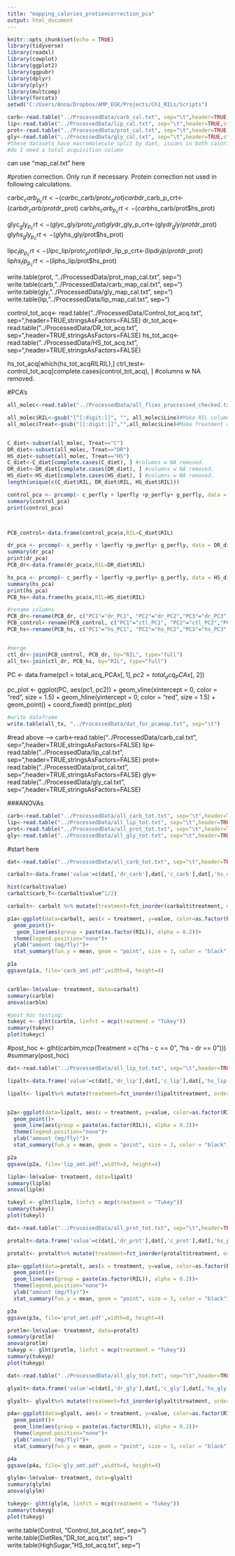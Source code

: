 ---
title: "mapping_calories_protiencorrection_pca"
output: html_document
---

```{r setup, include=FALSE}
knitr::opts_chunk$set(echo = TRUE)
library(tidyverse)
library(readxl)
library(cowplot)
library(ggplot2)
library(ggpubr)
library(dplyr)
library(plyr)
library(multcomp)
library(forcats)
setwd("C:/Users/Anna/Dropbox/AMP_EGK/Projects/Ch1_RILs/Scripts")
```


```{r cars}
carb<-read.table("../ProcessedData/carb_cal.txt", sep="\t",header=TRUE,stringsAsFactors=FALSE)
lip<-read.table("../ProcessedData/lip_cal.txt", sep="\t",header=TRUE,stringsAsFactors=FALSE)
prot<-read.table("../ProcessedData/prot_cal.txt", sep="\t",header=TRUE,stringsAsFactors=FALSE)
gly<-read.table("../ProcessedData/gly_cal.txt", sep="\t",header=TRUE,stringsAsFactors=FALSE)
#these datasets have macromolecule split by diet, issues in both calories and grams (mg?)
#do I need a total acquisition column
```

can use  "map_cal.txt" here 

#protien correction. 
Only run if necessary. Protein correction not used in following calculations.

carb$c_carb_p_crt<-(carb$c_carb/prot$c_prot)
carb$dr_carb_p_crt<-(carb$dr_carb/prot$dr_prot)
carb$hs_carb_p_crt<-(carb$hs_carb/prot$hs_prot)

gly$c_gly_p_crt<-(gly$c_gly/prot$c_prot)
gly$dr_gly_p_crt<-(gly$dr_gly/prot$dr_prot)
gly$hs_gly_p_crt<-(gly$hs_gly/prot$hs_prot)

lip$c_lip_p_crt<-(lip$c_lip/prot$c_prot)
lip$dr_lip_p_crt<-(lip$dr_lip/prot$dr_prot)
lip$hs_lip_p_crt<-(lip$hs_lip/prot$hs_prot)

write.table(prot, "../ProcessedData/prot_map_cal.txt", sep="\t")
write.table(carb, "../ProcessedData/carb_map_cal.txt", sep="\t")
write.table(gly, "../ProcessedData/gly_map_cal.txt", sep="\t")
write.table(lip, "../ProcessedData/lip_map_cal.txt", sep="\t")

#############
control_tot_acq<- read.table("../ProcessedData/Control_tot_acq.txt", sep="\t",header=TRUE,stringsAsFactors=FALSE)
dr_tot_acq<- read.table("../ProcessedData/DR_tot_acq.txt", sep="\t",header=TRUE,stringsAsFactors=FALSE)
hs_tot_acq<- read.table("../ProcessedData/HS_tot_acq.txt", sep="\t",header=TRUE,stringsAsFactors=FALSE)

hs_tot_acq[which(hs_tot_acq$RIL %in% carblist$RIL),]
ctrl_test<-control_tot_acq[complete.cases(control_tot_acq), ] #columns w NA removed. 


#PCA's
```{r}
all_molec<-read.table("../ProcessedData/all_flies_proccessed_checked.txt", sep="\t",header=TRUE,stringsAsFactors=FALSE)

all_molec$RIL<-gsub("[^[:digit:]]", "", all_molec$Line)#Make RIL column
all_molec$Treat<-gsub("[[:digit:]]","",all_molec$Line)#Make Treatment column


C_diet<-subset(all_molec, Treat=="C")
DR_diet<-subset(all_molec, Treat=="DR")
HS_diet<-subset(all_molec, Treat=="HS")
C_diet<-C_diet[complete.cases(C_diet), ] #columns w NA removed. 
DR_diet<-DR_diet[complete.cases(DR_diet), ] #columns w NA removed. 
HS_diet<-HS_diet[complete.cases(HS_diet), ] #columns w NA removed. 
length(unique(c(C_diet$RIL, DR_diet$RIL, HS_diet$RIL)))

control_pca <- prcomp(~ c_perfly + lperfly +p_perfly+ g_perfly, data = C_diet, center = TRUE, scale. = TRUE)
summary(control_pca)
print(control_pca)



PCB_control<-data.frame(control_pca$x,RIL=C_diet$RIL)

dr_pca <- prcomp(~ c_perfly + lperfly +p_perfly+ g_perfly, data = DR_diet, center = TRUE, scale. = TRUE)
summary(dr_pca)
print(dr_pca)
PCB_dr<-data.frame(dr_pca$x,RIL=DR_diet$RIL)

hs_pca <- prcomp(~ c_perfly + lperfly +p_perfly+ g_perfly, data = HS_diet, center = TRUE, scale. = TRUE)
summary(hs_pca)
print(hs_pca)
PCB_hs<-data.frame(hs_pca$x,RIL=HS_diet$RIL)

#rename columns
PCB_dr<-rename(PCB_dr, c("PC1"="dr_PC1", "PC2"="dr_PC2","PC3"="dr_PC3","PC4"="dr_PC4"))
PCB_control<-rename(PCB_control, c("PC1"="ctl_PC1", "PC2"="ctl_PC2","PC3"="ctl_PC3","PC4"="ctl_PC4"))
PCB_hs<-rename(PCB_hs, c("PC1"="hs_PC1", "PC2"="hs_PC2","PC3"="hs_PC3","PC4"="hs_PC4"))


#merge
ctl_dr<-join(PCB_control, PCB_dr, by="RIL", type="full")
all_tx<-join(ctl_dr, PCB_hs, by="RIL", type="full")
```

PC <- data.frame(pc1 = total_acq_PCA$x[, 1],
                 pc2 = total_acq_PCA$x[, 2])

pc_plot <- ggplot(PC, aes(pc1, pc2)) +
  geom_vline(xintercept = 0, color = "red", size = 1.5) +
  geom_hline(yintercept = 0, color = "red", size = 1.5) +
  geom_point() +
  coord_fixed()
print(pc_plot)

```{r}
#write dataframe
write.table(all_tx, "../ProcessedData/dat_for_pcamap.txt", sep="\t")

```

#read above --> 
carb<-read.table("../ProcessedData/carb_cal.txt", sep="\t",header=TRUE,stringsAsFactors=FALSE)
lip<-read.table("../ProcessedData/lip_cal.txt", sep="\t",header=TRUE,stringsAsFactors=FALSE)
prot<-read.table("../ProcessedData/prot_cal.txt", sep="\t",header=TRUE,stringsAsFactors=FALSE)
gly<-read.table("../ProcessedData/gly_cal.txt", sep="\t",header=TRUE,stringsAsFactors=FALSE)


###ANOVAs
```{r}
carb<-read.table("../ProcessedData/all_carb_tot.txt", sep="\t",header=TRUE,stringsAsFactors=FALSE)
lip<-read.table("../ProcessedData/all_lip_tot.txt", sep="\t",header=TRUE,stringsAsFactors=FALSE)
prot<-read.table("../ProcessedData/all_prot_tot.txt", sep="\t",header=TRUE,stringsAsFactors=FALSE)
gly<-read.table("../ProcessedData/all_gly_tot.txt", sep="\t",header=TRUE,stringsAsFactors=FALSE)
```

#start here
```{r}
dat<-read.table("../ProcessedData/all_carb_tot.txt", sep="\t",header=TRUE,stringsAsFactors=FALSE)

carbalt<-data.frame('value'=c(dat[,'dr_carb'],dat[,'c_carb'],dat[,'hs_carb']),'treatment'=rep(c('dr','c', 'hs'),each=nrow(dat)), 'RIL'=rep(c(dat[,'RIL'])))

hist(carbalt$value)
carbalt$carb_T<-(carbalt$value^1/2) 

carbalt<- carbalt %>% mutate(treatment=fct_inorder(carbalt$treatment, ordered=NA))

p1a<-ggplot(data=carbalt, aes(x = treatment, y=value, color=as.factor(RIL))) +
  geom_point()+
   geom_line(aes(group = paste(as.factor(RIL)), alpha = 0.2))+
  theme(legend.position="none")+
  ylab("amount (mg/fly)")+
  stat_summary(fun.y = mean, geom = "point", size = 3, color = "black")

p1a
ggsave(p1a, file='carb_amt.pdf',width=8, height=4)


carblm<-lm(value~ treatment, data=carbalt)
summary(carblm)
anova(carblm)

#post hoc testing:
tukeyc <- glht(carblm, linfct = mcp(treatment = "Tukey"))
summary(tukeyc)
plot(tukeyc)

```
#post_hoc <- glht(carblm,mcp(Treatment = c("hs - c == 0", "hs - dr == 0")))
#summary(post_hoc)

```{r}
dat<-read.table("../ProcessedData/all_lip_tot.txt", sep="\t",header=TRUE,stringsAsFactors=FALSE)

lipalt<-data.frame('value'=c(dat[,'dr_lip'],dat[,'c_lip'],dat[,'hs_lip']),'treatment'=rep(c('dr','c', 'hs'),each=nrow(dat)), 'RIL'=rep(c(dat[,'RIL'])))

lipalt<- lipalt%>% mutate(treatment=fct_inorder(lipalt$treatment, ordered=NA))


p2a<-ggplot(data=lipalt, aes(x = treatment, y=value, color=as.factor(RIL))) +
  geom_point()+
  geom_line(aes(group = paste(as.factor(RIL)), alpha = 0.2))+
  theme(legend.position="none")+
  ylab("amount (mg/fly)")+
  stat_summary(fun.y = mean, geom = "point", size = 3, color = "black")

p2a
ggsave(p2a, file='lip_amt.pdf',width=8, height=4)

liplm<-lm(value~ treatment, data=lipalt)
summary(liplm)
anova(liplm)

tukeyl <- glht(liplm, linfct = mcp(treatment = "Tukey"))
summary(tukeyl)
plot(tukeyl)
```


```{r}
dat<-read.table("../ProcessedData/all_prot_tot.txt", sep="\t",header=TRUE,stringsAsFactors=FALSE)

protalt<-data.frame('value'=c(dat[,'dr_prot'],dat[,'c_prot'],dat[,'hs_prot']),'treatment'=rep(c('dr','c', 'hs'),each=nrow(dat)), 'RIL'=rep(c(dat[,'RIL'])))

protalt<- protalt%>% mutate(treatment=fct_inorder(protalt$treatment, ordered=NA))

p3a<-ggplot(data=protalt, aes(x = treatment, y=value, color=as.factor(RIL))) +
  geom_point()+
  geom_line(aes(group = paste(as.factor(RIL)), alpha = 0.2))+
  theme(legend.position="none")+
  ylab("amount (mg/fly)")+
  stat_summary(fun.y = mean, geom = "point", size = 3, color = "black")

p3a
ggsave(p3a, file='prot_amt.pdf',width=8, height=4)

protlm<-lm(value~ treatment, data=protalt)
summary(protlm)
anova(protlm)
tukeyp <- glht(protlm, linfct = mcp(treatment = "Tukey"))
summary(tukeyp)
plot(tukeyp)

```


```{r}
dat<-read.table("../ProcessedData/all_gly_tot.txt", sep="\t",header=TRUE,stringsAsFactors=FALSE)

glyalt<-data.frame('value'=c(dat[,'dr_gly'],dat[,'c_gly'],dat[,'hs_gly']),'treatment'=rep(c('dr','c', 'hs'),each=nrow(dat)), 'RIL'=rep(c(dat[,'RIL'])))

glyalt<- glyalt%>% mutate(treatment=fct_inorder(glyalt$treatment, ordered=NA))

p4a<-ggplot(data=glyalt, aes(x = treatment, y=value, color=as.factor(RIL))) +
  geom_point()+
  geom_line(aes(group = paste(as.factor(RIL)), alpha = 0.2))+
  theme(legend.position="none")+
  ylab("amount (mg/fly)")+
  stat_summary(fun.y = mean, geom = "point", size = 3, color = "black")

p4a
ggsave(p4a, file='gly_amt.pdf',width=8, height=4)

glylm<-lm(value~ treatment, data=glyalt)
summary(glylm)
anova(glylm)

tukeyg<- glht(glylm, linfct = mcp(treatment = "Tukey"))
summary(tukeyg)
plot(tukeyg)
```

write.table(Control, "Control_tot_acq.txt", sep="\t")
write.table(DietRes, "DR_tot_acq.txt", sep="\t")
write.table(HighSugar, "HS_tot_acq.txt", sep="\t")
